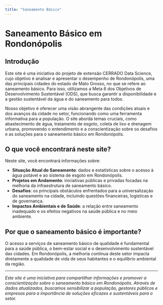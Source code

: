 ```yaml
---
title: "Saneamento Básico"
---
```


# Saneamento Básico em Rondonópolis

## Introdução

Este site é uma iniciativa do projeto de extensão CERRADO Data Science, cujo objetivo é analisar e apresentar o desempenho de Rondonópolis, uma das principais cidades do estado de Mato Grosso, no que se refere ao saneamento básico. Para isso, utilizamos a Meta 6 dos Objetivos de Desenvolvimento Sustentável (ODS), que busca garantir a disponibilidade e a gestão sustentável da água e do saneamento para todos.

Nosso objetivo é oferecer uma visão abrangente das condições atuais e dos avanços da cidade no setor, funcionando como uma ferramenta informativa para a população. O site aborda temas cruciais, como abastecimento de água, tratamento de esgoto, coleta de lixo e drenagem urbana, promovendo o entendimento e a conscientização sobre os desafios e as soluções para o saneamento básico em Rondonópolis.

## O que você encontrará neste site?

Neste site, você encontrará informações sobre:

- **Situação Atual do Saneamento**: dados e estatísticas sobre o acesso à água potável e ao sistema de esgoto em Rondonópolis.
- **Projetos em Andamento**: iniciativas públicas e privadas focadas na melhoria da infraestrutura de saneamento básico.
- **Desafios**: os principais obstáculos enfrentados para a universalização do saneamento na cidade, incluindo questões financeiras, logísticas e de governança.
- **Impactos Ambientais e de Saúde**: a relação entre saneamento inadequado e os efeitos negativos na saúde pública e no meio ambiente.

## Por que o saneamento básico é importante?

O acesso a serviços de saneamento básico de qualidade é fundamental para a saúde pública, o bem-estar social e o desenvolvimento sustentável das cidades. Em Rondonópolis, a melhoria contínua deste setor impacta diretamente a qualidade de vida de seus habitantes e o equilíbrio ambiental da região.

---

*Este site é uma iniciativa para compartilhar informações e promover a conscientização sobre o saneamento básico em Rondonópolis. Através de dados atualizados, buscamos sensibilizar a população, gestores públicos e empresas para a importância de soluções eficazes e sustentáveis para o setor.*
